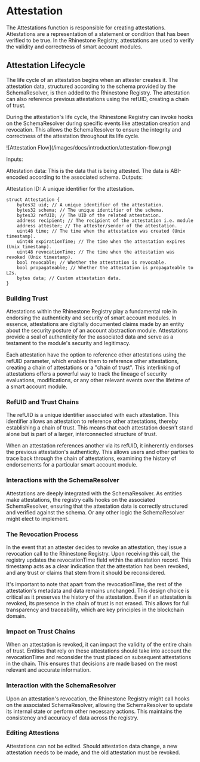 # Attestation

The Attestations function is responsible for creating attestations. Attestations are a representation of a statement or condition that has been verified to be true. In the Rhinestone Registry, attestations are used to verify the validity and correctness of smart account modules.





## Attestation Lifecycle


The life cycle of an attestation begins when an attester creates it. The attestation data, structured according to the schema provided by the SchemaResolver, is then added to the Rhinestone Registry. The attestation can also reference previous attestations using the refUID, creating a chain of trust.

During the attestation's life cycle, the Rhinestone Registry can invoke hooks on the SchemaResolver during specific events like attestation creation and revocation. This allows the SchemaResolver to ensure the integrity and correctness of the attestation throughout its life cycle.


<Fence className="bg-gray-100">
![Attestation Flow](/images/docs/introduction/attestation-flow.png)
</Fence>







Inputs:

Attestation data: This is the data that is being attested. The data is ABI-encoded according to the associated schema.
Outputs:

Attestation ID: A unique identifier for the attestation.

```solidity
struct Attestation {
    bytes32 uid; // A unique identifier of the attestation.
    bytes32 schema; // The unique identifier of the schema.
    bytes32 refUID; // The UID of the related attestation.
    address recipient; // The recipient of the attestation i.e. module
    address attester; // The attester/sender of the attestation.
    uint48 time; // The time when the attestation was created (Unix timestamp).
    uint48 expirationTime; // The time when the attestation expires (Unix timestamp).
    uint48 revocationTime; // The time when the attestation was revoked (Unix timestamp).
    bool revocable; // Whether the attestation is revocable.
    bool propagateable; // Whether the attestation is propagateable to L2s.
    bytes data; // Custom attestation data.
}
```


### Building Trust 
Attestations within the Rhinestone Registry play a fundamental role in endorsing the authenticity and security of smart account modules. In essence, attestations are digitally documented claims made by an entity about the security posture of an account abstraction module. Attestations provide a seal of authenticity for the associated data and serve as a testament to the module's security and legitimacy.

Each attestation have the option to reference other attestations using the refUID parameter, which enables them to reference other attestations, creating a chain of attestations or a "chain of trust". This interlinking of attestations offers a powerful way to track the lineage of security evaluations, modifications, or any other relevant events over the lifetime of a smart account module.

### RefUID and Trust Chains
The refUID is a unique identifier associated with each attestation. This identifier allows an attestation to reference other attestations, thereby establishing a chain of trust. This means that each attestation doesn't stand alone but is part of a larger, interconnected structure of trust.

When an attestation references another via its refUID, it inherently endorses the previous attestation's authenticity. This allows users and other parties to trace back through the chain of attestations, examining the history of endorsements for a particular smart account module. 

### Interactions with the SchemaResolver
Attestations are deeply integrated with the SchemaResolver. As entities make attestations, the registry calls hooks on the associated SchemaResolver, ensuring that the attestation data is correctly structured and verified against the schema. Or any other logic the SchemaResolver might elect to implement.

### The Revocation Process
In the event that an attester decides to revoke an attestation, they issue a revocation call to the Rhinestone Registry. Upon receiving this call, the registry updates the revocationTime field within the attestation record. This timestamp acts as a clear indication that the attestation has been revoked, and any trust or claims that stem from it should be reconsidered.

It's important to note that apart from the revocationTime, the rest of the attestation's metadata and data remains unchanged. This design choice is critical as it preserves the history of the attestation. Even if an attestation is revoked, its presence in the chain of trust is not erased. This allows for full transparency and traceability, which are key principles in the blockchain domain.

### Impact on Trust Chains
When an attestation is revoked, it can impact the validity of the entire chain of trust. Entities that rely on these attestations should take into account the revocationTime and reconsider the trust placed on subsequent attestations in the chain. This ensures that decisions are made based on the most relevant and accurate information.

### Interaction with the SchemaResolver
Upon an attestation's revocation, the Rhinestone Registry might call hooks on the associated SchemaResolver, allowing the SchemaResolver to update its internal state or perform other necessary actions. This maintains the consistency and accuracy of data across the registry.

### Editing Attestions
Attestations can not be edited. Should attestation data change, a new attestation needs to be made, and the old attestation must be revoked.

